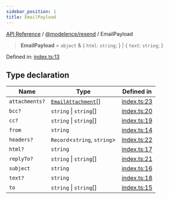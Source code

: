 ```yaml
---
sidebar_position: 1
title: EmailPayload
---
```


[API Reference](/api-reference/@modelence/resend/type-aliases/../../../index) / [@modelence/resend](/api-reference/@modelence/resend/type-aliases/../index) / EmailPayload

> **EmailPayload** = `object` & \{ `html`: `string`; \} \| \{ `text`: `string`; \}

Defined in: [index.ts:13](https://github.com/modelence/modelence/blob/794a3f95b63a9facc0caf4230808b49852778da0/packages/resend/src/index.ts#L13)

## Type declaration

| Name | Type | Defined in |
| ------ | ------ | ------ |
| `attachments?` | [`EmailAttachment`](/api-reference/@modelence/resend/type-aliases/EmailAttachment)[] | [index.ts:23](https://github.com/modelence/modelence/blob/794a3f95b63a9facc0caf4230808b49852778da0/packages/resend/src/index.ts#L23) |
| `bcc?` | `string` \| `string`[] | [index.ts:20](https://github.com/modelence/modelence/blob/794a3f95b63a9facc0caf4230808b49852778da0/packages/resend/src/index.ts#L20) |
| `cc?` | `string` \| `string`[] | [index.ts:19](https://github.com/modelence/modelence/blob/794a3f95b63a9facc0caf4230808b49852778da0/packages/resend/src/index.ts#L19) |
| `from` | `string` | [index.ts:14](https://github.com/modelence/modelence/blob/794a3f95b63a9facc0caf4230808b49852778da0/packages/resend/src/index.ts#L14) |
| `headers?` | `Record`\<`string`, `string`\> | [index.ts:22](https://github.com/modelence/modelence/blob/794a3f95b63a9facc0caf4230808b49852778da0/packages/resend/src/index.ts#L22) |
| `html?` | `string` | [index.ts:17](https://github.com/modelence/modelence/blob/794a3f95b63a9facc0caf4230808b49852778da0/packages/resend/src/index.ts#L17) |
| `replyTo?` | `string` \| `string`[] | [index.ts:21](https://github.com/modelence/modelence/blob/794a3f95b63a9facc0caf4230808b49852778da0/packages/resend/src/index.ts#L21) |
| `subject` | `string` | [index.ts:16](https://github.com/modelence/modelence/blob/794a3f95b63a9facc0caf4230808b49852778da0/packages/resend/src/index.ts#L16) |
| `text?` | `string` | [index.ts:18](https://github.com/modelence/modelence/blob/794a3f95b63a9facc0caf4230808b49852778da0/packages/resend/src/index.ts#L18) |
| `to` | `string` \| `string`[] | [index.ts:15](https://github.com/modelence/modelence/blob/794a3f95b63a9facc0caf4230808b49852778da0/packages/resend/src/index.ts#L15) |
